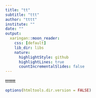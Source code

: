 ```yaml
---
title: "tt"
subtitle: "ttt"
author: "tttt"
institute: ""
date: ""
output:
  xaringan::moon_reader:
    css: [default]
    lib_dir: libs
    nature:
      highlightStyle: github
      highlightLines: true
      countIncrementalSlides: false
---
```

ttttttt
```r
options(htmltools.dir.version = FALSE)
```

